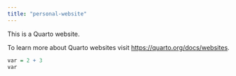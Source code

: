 ```yaml
---
title: "personal-website"
---
```


This is a Quarto website.

To learn more about Quarto websites visit <https://quarto.org/docs/websites>.

```r
var = 2 + 3
var
```
